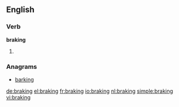 ==English==

===Verb===
'''braking'''

# {{present participle of|brake}}

===Anagrams===
* [[barking#English|barking]]

[[de:braking]]
[[el:braking]]
[[fr:braking]]
[[io:braking]]
[[nl:braking]]
[[simple:braking]]
[[vi:braking]]
